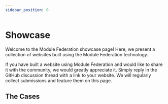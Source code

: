 ```yaml
---
sidebar_position: 0
---
```


# Showcase

Welcome to the Module Federation showcase page! Here, we present a collection of websites built using the Module Federation technology.

If you have built a website using Module Federation and would like to share it with the community, we would greatly appreciate it. Simply reply in the GitHub discussion thread with a link to your website. We will regularly collect submissions and feature them on this page.

## The Cases


<ShowcaseList />
